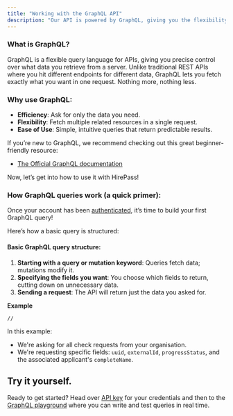```yaml
---
title: "Working with the GraphQL API"
description: "Our API is powered by GraphQL, giving you the flexibility and control when working with compliance data. And if you’re unfamiliar with GraphQL, this guide will walk you through the essentials."
---
```


### **What is GraphQL?**

GraphQL is a flexible query language for APIs, giving you precise control over what data you retrieve from a server. Unlike traditional REST APIs where you hit different endpoints for different data, GraphQL lets you fetch exactly what you want in one request. Nothing more, nothing less.

### **Why use GraphQL**:

- **Efficiency**: Ask for only the data you need.
- **Flexibility**: Fetch multiple related resources in a single request.
- **Ease of Use**: Simple, intuitive queries that return predictable results.

If you’re new to GraphQL, we recommend checking out this great beginner-friendly resource:

- [The Official GraphQL documentation](https://graphql.org)

Now, let’s get into how to use it with HirePass\!

### **How GraphQL queries work** (a quick primer):

Once your account has been [authenticated](/o/JYWEf8noJAYpEY9XONdS/s/XqNcncLPbRfoQWzDqCVx/~/changes/8/graphql-api/api-authentication-key), it’s time to build your first GraphQL query\!

Here’s how a basic query is structured:

#### **Basic GraphQL query structure**:

1. **Starting with a query or mutation keyword**: Queries fetch data; mutations modify it.
2. **Specifying the fields you want**: You choose which fields to return, cutting down on unnecessary data.
3. **Sending a request**: The API will return just the data you asked for.

**Example**

```
//
```

In this example:

- We're asking for all check requests from your organisation.
- We're requesting specific fields: `uuid`, `externalId`, `progressStatus`, and the associated applicant's `completeName`.

## **Try it yourself.**

Ready to get started? Head over [API key](/o/JYWEf8noJAYpEY9XONdS/s/XqNcncLPbRfoQWzDqCVx/~/changes/8/graphql-api/api-authentication-key) for your credentials and then to the [GraphQL playground](https://sourcecomplaint.com) where you can write and test queries in real time.